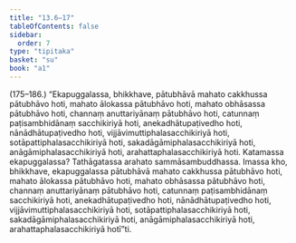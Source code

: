 ```yaml
---
title: "13.6–17"
tableOfContents: false
sidebar:
  order: 7
type: "tipitaka"
basket: "su"
book: "a1"
---
```



<DynamicBreadcrumb />

<Paragraph type="center" book="a1">
(175–186.)
</Paragraph>

<Paragraph number="268" book="a1">
“Ekapuggalassa, bhikkhave, pātubhāvā mahato cakkhussa pātubhāvo hoti, mahato ālokassa pātubhāvo hoti, mahato obhāsassa pātubhāvo hoti, channaṃ anuttariyānaṃ pātubhāvo hoti, catunnaṃ paṭisambhidānaṃ sacchikiriyā hoti, anekadhātupaṭivedho hoti, nānādhātupaṭivedho hoti, vijjāvimuttiphalasacchikiriyā hoti, sotāpattiphalasacchikiriyā hoti, sakadāgāmiphalasacchikiriyā hoti, anāgāmiphalasacchikiriyā hoti, arahattaphalasacchikiriyā hoti. Katamassa ekapuggalassa? Tathāgatassa arahato sammāsambuddhassa. Imassa kho, bhikkhave, ekapuggalassa pātubhāvā mahato cakkhussa pātubhāvo hoti, mahato ālokassa pātubhāvo hoti, mahato obhāsassa pātubhāvo hoti, channaṃ anuttariyānaṃ pātubhāvo hoti, catunnaṃ paṭisambhidānaṃ sacchikiriyā hoti, anekadhātupaṭivedho hoti, nānādhātupaṭivedho hoti, vijjāvimuttiphalasacchikiriyā hoti, sotāpattiphalasacchikiriyā hoti, sakadāgāmiphalasacchikiriyā hoti, anāgāmiphalasacchikiriyā hoti, arahattaphalasacchikiriyā hotī”ti.
</Paragraph>
